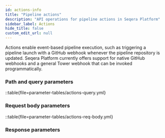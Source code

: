 ```yaml
---
id: actions-info
title: "Pipeline actions"
description: "API operations for pipeline actions in Seqera Platform"
sidebar_label: Actions
hide_title: false
custom_edit_url: null
---
```



Actions enable event-based pipeline execution, such as triggering a pipeline launch with a GitHub webhook whenever the pipeline repository is updated. Seqera Platform currently offers support for native GitHub webhooks and a general Tower webhook that can be invoked programmatically.

### Path and query parameters 

::table{file=parameter-tables/actions-query.yml}

### Request body parameters 

::table{file=parameter-tables/actions-req-body.yml}

### Response parameters 